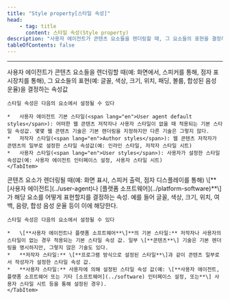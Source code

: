 ```yaml
---
title: "Style property[스타일 속성]"
head:
    - tag: title
      content: 스타일 속성(Style property)
description: "사용자 에이전트가 콘텐츠 요소들을 렌더링할 때, 그 요소들의 표현을 결정하는 속성값"
tableOfContents: false
---
```


<Badge text="WCAG2" variant="note" size="large" /> <Badge text="WCAG2ICT" variant="tip" size="large" />
* * *
<Tabs>
  <TabItem label="WCAG2">
    사용자 에이전트가 콘텐츠 요소들을 렌더링할 때(예: 화면에서, 스피커를 통해, 점자 표시장치를 통해), 그 요소들의 표현(예: 글꼴, 색상, 크기, 위치, 패딩, 볼륨, 합성된 음성 운율)을 결정하는 속성값

    스타일 속성은 다음의 요소에서 설정될 수 있다

    *   사용자 에이전트 기본 스타일(<span lang="en">User agent default styles</span>): 어떠한 웹 콘텐츠 저작자나 사용자 스타일이 없을 때 적용되는 기본 스타일 속성값. 몇몇 웹 콘텐츠 기술은 기본 렌더링을 지정하지만 다른 기술은 그렇지 않다.
    *   저작자 스타일(<span lang="en">Author styles</span>): 웹 콘텐츠 저작자가 콘텐츠의 일부로 설정한 스타일 속성값(예: 인라인 스타일, 저작자 스타일 시트)
    *   사용자 스타일(<span lang="en">User styles</span>): 사용자가 설정한 스타일 속성값(예: 사용자 에이전트 인터페이스 설정, 사용자 스타일 시트)
	</TabItem>
  <TabItem label="WCAG2ICT">
    콘텐츠 요소가 렌더링될 때(예: 화면 표시, 스피커 출력, 점자 디스플레이를 통해) \[**[사용자 에이전트](../user-agent)나 [플랫폼 소프트웨어](../platform-software)**\]가 해당 요소를 어떻게 표현할지를 결정하는 속성. 예를 들어 글꼴, 색상, 크기, 위치, 여백, 음량, 합성 음성 운율 등이 이에 해당한다.

    스타일 속성은 다음의 요소에서 설정될 수 있다

    *   \[**사용자 에이전트나 플랫폼 소프트웨어**\]**의 기본 스타일:** 저작자나 사용자의 스타일이 없는 경우 적용되는 기본 스타일 속성 값. 일부 \[**콘텐츠**\] 기술은 기본 렌더링을 명시하지만, 그렇지 않은 기술도 있다.
    *   **저작자 스타일:** \[**프로그램 방식으로 설정된 스타일**\]과 같이 콘텐츠 일부로서 작성자가 설정한 스타일 속성 값.
    *   **사용자 스타일:** 사용자에 의해 설정된 스타일 속성 값(예: \[**사용자 에이전트, 플랫폼 소프트웨어 또는 기타 [소프트웨어](../software) 인터페이스 설정, 또는**\] 사용자 스타일 시트 등을 통해 설정된 경우).
	</TabItem>
</Tabs>
